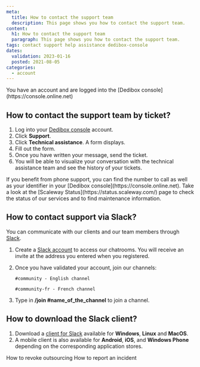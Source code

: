 ```yaml
---
meta:
  title: How to contact the support team
  description: This page shows you how to contact the support team.
content:
  h1: How to contact the support team
  paragraph: This page shows you how to contact the support team.
tags: contact support help assistance dedibox-console
dates:
  validation: 2023-01-16
  posted: 2021-08-05
categories:
  - account
---
```


<Message type="requirement">
  You have an account and are logged into the [Dedibox console](https://console.online.net) 
</Message>

## How to contact the support team by ticket? 

1. Log into your [Dedibox console](https://console.online.net) account. 
2. Click **Support**. 
    <Lightbox src="scaleway_create_ticket.webp" alt="" />
3. Click **Technical assistance**. A form displays. 
4. Fill out the form. 
5. Once you have written your message, send the ticket. 
6. You will be able to visualize your conversation with the technical assistance team and see the history of your tickets. 

<Message type="note">
  If you benefit from phone support, you can find the number to call as well as your identifier in your [Dedibox console](https://console.online.net). 
</Message>

<Message type="tip">
  Take a look at the [Scaleway Status](https://status.scaleway.com/) page to check the status of our services and to find maintenance information. 
</Message>


## How to contact support via Slack? 

You can communicate with our clients and our team members through [Slack](https://slack.com). 

1. Create a [Slack account](https://scaleway-community.slack.com/join/shared_invite/zt-19uuwgo5h-bofWNwE~jijt70lQkziQxg#/shared-invite/email/) to access our chatrooms. You will receive an invite at the address you entered when you registered. 
2. Once you have validated your account, join our channels: 
    ```
    #community - English channel

    ```

    ```
    #community-fr - French channel 

    ```
3. Type in **/join #name_of_the_channel** to join a channel. 

## How to download the Slack client? 

1. Download a [client for Slack](https://slack.com/intl/en-us/downloads/) available for **Windows**, **Linux** and **MacOS**. 
2. A mobile client is also available for **Android**, **iOS**, and **Windows Phone** depending on the corresponding application stores. 

<Navigation title="See Also">
  <PreviousButton to="/dedibox-console/my-account/how-to/revoke-outsourcing/">How to revoke outsourcing</PreviousButton>
  <NextButton to="/dedibox-console/my-account/how-to/report-incident">How to report an incident</NextButton>
</Navigation>